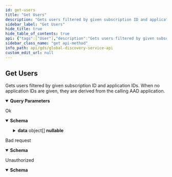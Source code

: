 ```yaml
---
id: get-users
title: "Get Users"
description: "Gets users filtered by given subscription ID and application IDs. When no application IDs are given, they are derived from the calling AAD application."
sidebar_label: "Get Users"
hide_title: true
hide_table_of_contents: true
api: {"tags":["User"],"description":"Gets users filtered by given subscription ID and application IDs. When no application IDs are given, they are derived from the calling AAD application.","operationId":"GetUsers","parameters":[{"name":"subscriptionId","in":"query","description":"Subscription ID.","schema":{"type":"string","format":"uuid"}},{"name":"applicationId","in":"query","description":"Optional list of application IDs.","schema":{"type":"array","items":{"type":"string","format":"uuid"}}}],"responses":{"200":{"description":"Ok","content":{"application/json":{"schema":{"type":"object","properties":{"data":{"type":"array","items":{"type":"object","properties":{"id":{"type":"string","description":"User ID","format":"uuid"},"email":{"type":"string","description":"Email","nullable":true},"assignedApplications":{"type":"array","items":{"type":"object","properties":{"id":{"type":"string","description":"Application id","format":"uuid"}},"additionalProperties":false,"description":"Assigned application"},"description":"List of applications that are assigned to the user.","nullable":true},"assignedSubscriptions":{"type":"array","items":{"type":"object","properties":{"id":{"type":"string","description":"Subscription ID","format":"uuid"},"role":{"enum":["admin","user","service"],"type":"string","description":"Role of a user."}},"additionalProperties":false,"description":"Assigned subscription"},"description":"List of subscriptions that are assigned to the user.","nullable":true},"displayName":{"type":"string","description":"Display name","nullable":true}},"additionalProperties":false,"description":"User"},"description":"Data.","nullable":true},"totalCount":{"type":"integer","description":"Total count.","format":"int32","readOnly":true}},"additionalProperties":false,"description":"Collection response"}}}},"400":{"description":"Bad request","content":{"application/json":{"schema":{"type":"object","properties":{"message":{"type":"string","nullable":true},"details":{"type":"array","items":{"type":"string"},"nullable":true}},"additionalProperties":false}}}},"401":{"description":"Unauthorized","content":{"application/json":{"schema":{"type":"object","properties":{"message":{"type":"string","nullable":true},"details":{"type":"array","items":{"type":"string"},"nullable":true}},"additionalProperties":false}}}}},"method":"get","path":"/api/users","servers":[{"url":"https://globaldisco.tapio.one/"}],"security":[{"Bearer":[]}],"securitySchemes":{"Bearer":{"type":"apiKey","description":"Standard `Authorization` header using the Bearer scheme. Example: `bearer {token}`","name":"Authorization","in":"header"}},"info":{"title":"Global Discovery Service API","description":"tapio's Global Discovery Service API enables to retrieve information of subscriptions. For example, you can retrieve information about application settings which the customer has set, like paper format if you want to print something via a tapio connected application. If your application makes too many requests, HTTP status code 429 is returned. A Retry-After header is included in this response which indicates how long to wait before making the next request. HTTP 429 standard is followed.","termsOfService":"https://tapio.one/en/tapio-terms-of-use","contact":{"name":"tapio GmbH","url":"https://tapio.one","email":"developer@tapio.one"},"version":"1"},"postman":{"name":"Get Users","description":{"content":"Gets users filtered by given subscription ID and application IDs. When no application IDs are given, they are derived from the calling AAD application.","type":"text/plain"},"url":{"path":["api","users"],"host":["{{baseUrl}}"],"query":[{"disabled":false,"description":{"content":"Subscription ID.","type":"text/plain"},"key":"subscriptionId","value":""},{"disabled":false,"description":{"content":"Optional list of application IDs.","type":"text/plain"},"key":"applicationId","value":""}],"variable":[]},"header":[{"key":"Accept","value":"application/json"}],"method":"GET"}}
sidebar_class_name: "get api-method"
info_path: api/gds/global-discovery-service-api
custom_edit_url: null
---
```



## Get Users



Gets users filtered by given subscription ID and application IDs. When no application IDs are given, they are derived from the calling AAD application.

<details style={{"marginBottom":"1rem"}} data-collapsed={false} open={true}><summary style={{}}><strong>Query Parameters</strong></summary><div><ul><ParamsItem className={"paramsItem"} param={{"name":"subscriptionId","in":"query","description":"Subscription ID.","schema":{"type":"string","format":"uuid"}}}></ParamsItem><ParamsItem className={"paramsItem"} param={{"name":"applicationId","in":"query","description":"Optional list of application IDs.","schema":{"type":"array","items":{"type":"string","format":"uuid"}}}}></ParamsItem></ul></div></details><div><ApiTabs><TabItem label={"200"} value={"200"}><div>

Ok

</div><div><MimeTabs schemaType={"response"}><TabItem label={"application/json"} value={"application/json"}><SchemaTabs><TabItem label={"Schema"} value={"Schema"}><details style={{}} data-collapsed={false} open={true}><summary style={{"textAlign":"left"}}><strong>Schema</strong></summary><div style={{"textAlign":"left","marginLeft":"1rem"}}></div><ul style={{"marginLeft":"1rem"}}><SchemaItem collapsible={true} className={"schemaItem"}><details style={{}}><summary style={{}}><strong>data</strong><span style={{"opacity":"0.6"}}> object[]</span><strong style={{"fontSize":"var(--ifm-code-font-size)","color":"var(--openapi-nullable)"}}> nullable</strong></summary><div style={{"marginLeft":"1rem"}}><div style={{"marginTop":".5rem","marginBottom":".5rem"}}>

Data.

</div><li><div style={{"fontSize":"var(--ifm-code-font-size)","opacity":"0.6","marginLeft":"-.5rem","paddingBottom":".5rem"}}>Array [</div></li><SchemaItem collapsible={false} name={"id"} required={false} schemaName={"uuid"} qualifierMessage={undefined} schema={{"type":"string","description":"User ID","format":"uuid"}}></SchemaItem><SchemaItem collapsible={false} name={"email"} required={false} schemaName={"string"} qualifierMessage={undefined} schema={{"type":"string","description":"Email","nullable":true}}></SchemaItem><SchemaItem collapsible={true} className={"schemaItem"}><details style={{}}><summary style={{}}><strong>assignedApplications</strong><span style={{"opacity":"0.6"}}> object[]</span><strong style={{"fontSize":"var(--ifm-code-font-size)","color":"var(--openapi-nullable)"}}> nullable</strong></summary><div style={{"marginLeft":"1rem"}}><div style={{"marginTop":".5rem","marginBottom":".5rem"}}>

List of applications that are assigned to the user.

</div><li><div style={{"fontSize":"var(--ifm-code-font-size)","opacity":"0.6","marginLeft":"-.5rem","paddingBottom":".5rem"}}>Array [</div></li><SchemaItem collapsible={false} name={"id"} required={false} schemaName={"uuid"} qualifierMessage={undefined} schema={{"type":"string","description":"Application id","format":"uuid"}}></SchemaItem><li><div style={{"fontSize":"var(--ifm-code-font-size)","opacity":"0.6","marginLeft":"-.5rem"}}>]</div></li></div></details></SchemaItem><SchemaItem collapsible={true} className={"schemaItem"}><details style={{}}><summary style={{}}><strong>assignedSubscriptions</strong><span style={{"opacity":"0.6"}}> object[]</span><strong style={{"fontSize":"var(--ifm-code-font-size)","color":"var(--openapi-nullable)"}}> nullable</strong></summary><div style={{"marginLeft":"1rem"}}><div style={{"marginTop":".5rem","marginBottom":".5rem"}}>

List of subscriptions that are assigned to the user.

</div><li><div style={{"fontSize":"var(--ifm-code-font-size)","opacity":"0.6","marginLeft":"-.5rem","paddingBottom":".5rem"}}>Array [</div></li><SchemaItem collapsible={false} name={"id"} required={false} schemaName={"uuid"} qualifierMessage={undefined} schema={{"type":"string","description":"Subscription ID","format":"uuid"}}></SchemaItem><SchemaItem collapsible={false} name={"role"} required={false} schemaName={"string"} qualifierMessage={"**Possible values:** [`admin`, `user`, `service`]"} schema={{"enum":["admin","user","service"],"type":"string","description":"Role of a user."}}></SchemaItem><li><div style={{"fontSize":"var(--ifm-code-font-size)","opacity":"0.6","marginLeft":"-.5rem"}}>]</div></li></div></details></SchemaItem><SchemaItem collapsible={false} name={"displayName"} required={false} schemaName={"string"} qualifierMessage={undefined} schema={{"type":"string","description":"Display name","nullable":true}}></SchemaItem><li><div style={{"fontSize":"var(--ifm-code-font-size)","opacity":"0.6","marginLeft":"-.5rem"}}>]</div></li></div></details></SchemaItem><SchemaItem collapsible={false} name={"totalCount"} required={false} schemaName={"int32"} qualifierMessage={undefined} schema={{"type":"integer","description":"Total count.","format":"int32","readOnly":true}}></SchemaItem></ul></details></TabItem><TabItem label={"Example (from schema)"} value={"Example (from schema)"}><ResponseSamples responseExample={"{\n  \"data\": [\n    {\n      \"id\": \"3fa85f64-5717-4562-b3fc-2c963f66afa6\",\n      \"email\": \"string\",\n      \"assignedApplications\": [\n        {\n          \"id\": \"3fa85f64-5717-4562-b3fc-2c963f66afa6\"\n        }\n      ],\n      \"assignedSubscriptions\": [\n        {\n          \"id\": \"3fa85f64-5717-4562-b3fc-2c963f66afa6\",\n          \"role\": \"admin\"\n        }\n      ],\n      \"displayName\": \"string\"\n    }\n  ],\n  \"totalCount\": 0\n}"} language={"json"}></ResponseSamples></TabItem></SchemaTabs></TabItem></MimeTabs></div></TabItem><TabItem label={"400"} value={"400"}><div>

Bad request

</div><div><MimeTabs schemaType={"response"}><TabItem label={"application/json"} value={"application/json"}><SchemaTabs><TabItem label={"Schema"} value={"Schema"}><details style={{}} data-collapsed={false} open={true}><summary style={{"textAlign":"left"}}><strong>Schema</strong></summary><div style={{"textAlign":"left","marginLeft":"1rem"}}></div><ul style={{"marginLeft":"1rem"}}><SchemaItem collapsible={false} name={"message"} required={false} schemaName={"string"} qualifierMessage={undefined} schema={{"type":"string","nullable":true}}></SchemaItem><SchemaItem collapsible={false} name={"details"} required={false} schemaName={"string[]"} qualifierMessage={undefined} schema={{"type":"array","items":{"type":"string"},"nullable":true}}></SchemaItem></ul></details></TabItem><TabItem label={"Example (from schema)"} value={"Example (from schema)"}><ResponseSamples responseExample={"{\n  \"message\": \"string\",\n  \"details\": [\n    \"string\"\n  ]\n}"} language={"json"}></ResponseSamples></TabItem></SchemaTabs></TabItem></MimeTabs></div></TabItem><TabItem label={"401"} value={"401"}><div>

Unauthorized

</div><div><MimeTabs schemaType={"response"}><TabItem label={"application/json"} value={"application/json"}><SchemaTabs><TabItem label={"Schema"} value={"Schema"}><details style={{}} data-collapsed={false} open={true}><summary style={{"textAlign":"left"}}><strong>Schema</strong></summary><div style={{"textAlign":"left","marginLeft":"1rem"}}></div><ul style={{"marginLeft":"1rem"}}><SchemaItem collapsible={false} name={"message"} required={false} schemaName={"string"} qualifierMessage={undefined} schema={{"type":"string","nullable":true}}></SchemaItem><SchemaItem collapsible={false} name={"details"} required={false} schemaName={"string[]"} qualifierMessage={undefined} schema={{"type":"array","items":{"type":"string"},"nullable":true}}></SchemaItem></ul></details></TabItem><TabItem label={"Example (from schema)"} value={"Example (from schema)"}><ResponseSamples responseExample={"{\n  \"message\": \"string\",\n  \"details\": [\n    \"string\"\n  ]\n}"} language={"json"}></ResponseSamples></TabItem></SchemaTabs></TabItem></MimeTabs></div></TabItem></ApiTabs></div>
      